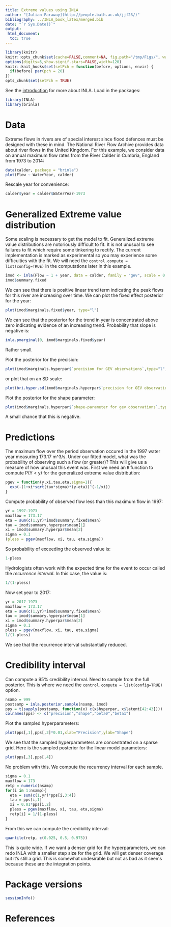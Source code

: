 ```yaml
---
title: Extreme values using INLA
author: "[Julian Faraway](http://people.bath.ac.uk/jjf23/)"
bibliography: ../INLA_book_latex/merged.bib
date: "`r Sys.Date()`"
output:
 html_document:
  toc: true
---
```


```r
library(knitr)
knitr::opts_chunk$set(cache=FALSE,comment=NA, fig.path="/tmp/Figs/", warning=FALSE, message=FALSE)
options(digits=5,show.signif.stars=FALSE,width=120)
knitr::knit_hooks$set(setPch = function(before, options, envir) {
  if(before) par(pch = 20)
})
opts_chunk$set(setPch = TRUE)
```

See the [introduction](index.html) for more about INLA. Load in the packages:


```r
library(INLA)
library(brinla)
```

# Data

Extreme flows in rivers are of special interest since flood defences must be designed with these in mind. The
National River Flow Archive provides data about river flows in the United Kingdom. For this example, we consider
data on annual maximum flow rates from the River Calder in Cumbria, England from 1973 to 2014:

```r
data(calder, package = "brinla")
plot(Flow ~ WaterYear, calder)
```

Rescale year for convenience:

```r
calder$year = calder$WaterYear-1973
```

# Generalized Extreme value distribution

Some scaling is necessary to get the model to fit. Generalized extreme value distributions are
notoriously difficult to fit. It is not unusual to see failures to fit which require some tinkering
to rectify. The current implementation is marked as experimental so you may experience
some difficulties with the fit. We will need the `control.compute = list(config=TRUE)` in the computations later in this example.

```r
imod <- inla(Flow ~ 1 + year, data = calder, family = "gev", scale = 0.1, control.compute = list(config=TRUE))
imod$summary.fixed
```

We can see that there is positive linear trend term indicating the peak flows for this
river are increasing over time. We can plot the fixed effect posterior for the year:

```r
plot(imod$marginals.fixed$year, type="l")
```

We can see that the posterior for the trend in year is concentrated above zero indicating evidence
of an increasing trend. Probability that slope is negative is:

```r
inla.pmarginal(0, imod$marginals.fixed$year)
```

Rather small.

Plot the posterior for the precision:

```r
plot(imod$marginals.hyperpar$`precision for GEV observations`,type="l",xlim=c(0,0.1))
```

or plot that on an SD scale:

```r
plot(bri.hyper.sd(imod$marginals.hyperpar$`precision for GEV observations`),type="l")
```

Plot the posterior for the shape parameter:

```r
plot(imod$marginals.hyperpar$`shape-parameter for gev observations`,type="l",xlim=c(-0.2,0.5))
```

A small chance that this is negative.

# Predictions

The maximum flow over the period observation occured in the 1997 water year measuring 173.17 m^3/s. Under our fitted
model, what was the probability of observing such a flow (or greater)? This will give us a measure of how unusual this
event was. First we need an `R` function to compute P(Y < y) for the generalized extreme value distribution:

```r
pgev = function(y,xi,tau,eta,sigma=1){
  exp(-(1+xi*sqrt(tau*sigma)*(y-eta))^(-1/xi))
}
```

Compute probability of observed flow less than this maximum flow in 1997:

```r
yr = 1997-1973
maxflow = 173.17
eta = sum(c(1,yr)*imod$summary.fixed$mean)
tau = imod$summary.hyperpar$mean[1]
xi = imod$summary.hyperpar$mean[2]
sigma = 0.1
(pless = pgev(maxflow, xi, tau, eta,sigma))
```

So probability of exceeding the observed value is:

```r
1-pless
```

Hydrologists often work with the expected
time for the event to occur called the *recurrence interval*. In this case, the value is:

```r
1/(1-pless)
```

Now set year to 2017:

```r
yr = 2017-1973
maxflow = 173.17
eta = sum(c(1,yr)*imod$summary.fixed$mean)
tau = imod$summary.hyperpar$mean[1]
xi = imod$summary.hyperpar$mean[2]
sigma = 0.1
pless = pgev(maxflow, xi, tau, eta,sigma)
1/(1-pless)
```

We see that the recurrence interval substantially reduced.

# Credibility interval

Can compute a 95% credibility interval. Need to sample from the full posterior. This is
where we need the `control.compute = list(config=TRUE)` option.

```r
nsamp = 999
postsamp = inla.posterior.sample(nsamp, imod)
pps = t(sapply(postsamp, function(x) c(x$hyperpar, x$latent[42:43])))
colnames(pps) <- c("precision","shape","beta0","beta1")
```

Plot the sampled hyperparameters:

```r
plot(pps[,1],pps[,2]*0.01,xlab="Precision",ylab="Shape")
```

We see that the sampled hyperparameters are concentrated on a sparse grid. Here is the sampled posterior
for the linear model parameters:

```r
plot(pps[,3],pps[,4])
```

No problem with this. We compute the recurrency interval for each sample.

```r
sigma = 0.1
maxflow = 173
retp = numeric(nsamp)
for(i in 1:nsamp){
  eta = sum(c(1,yr)*pps[i,3:4])
  tau = pps[i,1]
  xi = 0.01*pps[i,2]
  pless = pgev(maxflow, xi, tau, eta,sigma)
  retp[i] = 1/(1-pless)
}
```

From this we can compute the credibility interval:

```r
quantile(retp, c(0.025, 0.5, 0.975))
```

This is quite wide. If we want a denser grid for the hyperparameters, we can redo INLA with a smaller step size
for the grid. We will get denser coverage but it's still a grid. This is somewhat undesirable but not as bad
as it seems because these are the integration points.

# Package versions

```r
sessionInfo()
```



# References



